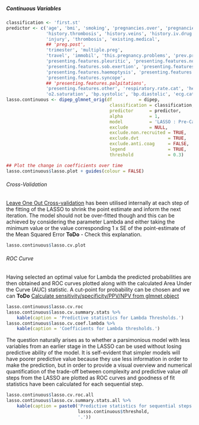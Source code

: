 ##### Continuous Variables

```r
classification <- 'first.st'
predictor <- c('age', 'bmi', 'smoking', 'pregnancies.over', 'pregnancies.under',
               'history.thrombosis', 'history.veins', 'history.iv.drug', 'thrombo', 'cesarean',
               'injury', 'thrombosis', 'existing.medical',
               ## 'preg.post',
               'trimester', 'multiple.preg',
               'travel', 'immobil', 'this.pregnancy.problems', 'prev.preg.problem',
               'presenting.features.pleuritic', 'presenting.features.non.pleuritic',
               'presenting.features.sob.exertion', 'presenting.features.sob.rest',
               'presenting.features.haemoptysis', 'presenting.features.cough',
               'presenting.features.syncope',
               ## 'presenting.features.palpitations',
               'presenting.features.other', 'respiratory.rate.cat', 'heart.rate',
               'o2.saturation', 'bp.systolic', 'bp.diastolic', 'ecg.cat', 'xray.cat')
lasso.continuous <- dipep_glmnet_orig(df          = dipep,
                                       classification = classification,
                                       predictor      = predictor,
                                       alpha          = 1,
                                       model          = 'LASSO : Pre-Categorised Variables',
                                       exclude        = NULL,
                                       exclude.non.recruited = TRUE,
                                       exclude.dvt           = TRUE,
                                       exclude.anti.coag     = FALSE,
                                       legend                = TRUE,
                                       threshold             = 0.3)


```


```r
## Plot the change in coefficients over time
lasso.continuous$lasso.plot + guides(colour = FALSE)

```

###### Cross-Validation

[Leave One Out Cross-validation](https://en.wikipedia.org/wiki/Cross-validation_(statistics)#Leave-one-out_cross-validation) has been utilised internally at each step of the fitting of the LASSO to shrink the point estimate and inform the next iteration.  The model should not be over-fitted though and this can be achieved by considering the parameter Lambda and either taking the minimum value or the value corresponding 1 x SE of the point-estimate of the Mean Squared Error **ToDo** - Check this explanation.

<!--- Partial explanation at http://stats.stackexchange.com/questions/77546/how-to-interpret-glmnet --->

```r
lasso.continuous$lasso.cv.plot

```

###### ROC Curve

Having selected an optimal value for Lambda the predicted probabilities are then obtained and ROC curves plotted along with the calculated Area Under the Curve (AUC) statistic.  A cut-point for probability can be chosen and we can **ToDo** [Calculate sensitivity/specificity/PPV/NPV from glmnet object](https://stackoverflow.com/questions/35482094/glmnet-caret-roc-sensitivity-specificity-of-training-model)

```r
lasso.continuous$lasso.cv.roc
lasso.continuous$lasso.cv.summary.stats %>%
    kable(caption = 'Predictive statistics for Lambda Thresholds.')
lasso.continuous$lasso.cv.coef.lambda %>%
    kable(caption = 'Coefficients for Lambda thresholds.')

```

The question naturally arises as to whether a parsimonious model with less variables from an earlier stage in the LASSO can be used without losing predictive ability of the model.  It is self-evident that simpler models will have poorer predictive value because they use less information in order to make the prediction, but in order to provide a visual overview and numerical quantification of the trade-off between complexity and predictive value *all* steps from the LASSO are plotted as ROC curves and goodness of fit statistics have been calculated for each sequential step.


```r
lasso.continuous$lasso.cv.roc.all
lasso.continuous$lasso.cv.summary.stats.all %>%
    kable(caption = paste0('Predictive statistics for sequential steps of LASSO using a cut-point of p = ',
                           lasso.continuous$threshold,
                           '.'))

```
